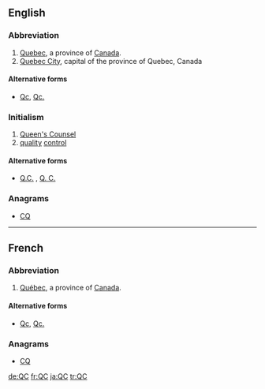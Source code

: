 {{also|QC|Qc|Qc.|Q.C.|Q. C.}}
==English==

===Abbreviation===
{{head|en|abbreviation}}

# [[Quebec]], a province of [[Canada]].
# [[Quebec City]], capital of the province of Quebec, Canada

====Alternative forms====
* {{sense|Canadian province}} [[Qc]], [[Qc.]] 

===Initialism===
{{head|en|initialism}}

# [[Queen's Counsel]]
# [[quality]] [[control]]

====Alternative forms====
* [[Q.C.]] , [[Q. C.]]

===Anagrams===
* [[CQ#English|CQ]] 

----

==French==

===Abbreviation===
{{head|fr|abbreviation}}

# [[Québec]], a province of [[Canada]].

====Alternative forms====
* [[Qc]], [[Qc.]]

===Anagrams===
* [[CQ#French|CQ]]

[[de:QC]]
[[fr:QC]]
[[ja:QC]]
[[tr:QC]]